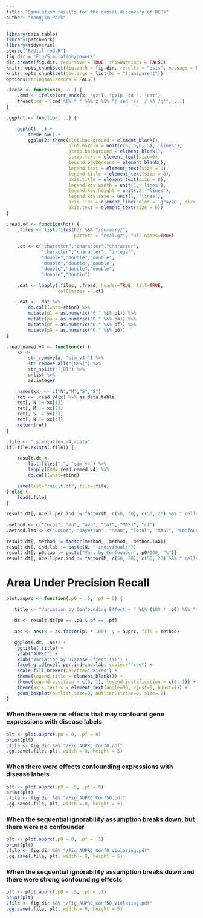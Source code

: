 ```yaml
---
title: "Simulation results for the causal discovery of DEGs"
author: "Yongjin Park"
---
```


```r
library(data.table)
library(patchwork)
library(tidyverse)
source("R/Util-rmd.R")
fig.dir = 'Fig/Simulation/power/'
dir.create(fig.dir, recursive = TRUE, showWarnings = FALSE)
knitr::opts_chunk$set(fig.path = fig.dir, results = "asis", message = FALSE)
knitr::opts_chunk$set(dev.args = list(bg = "transparent"))
options(stringsAsFactors = FALSE)
```

```r
.fread <- function(x, ...) {
    .cmd <- ifelse(str_ends(x, "gz"), "gzip -cd ", "cat")
    fread(cmd = .cmd %&% " " %&% x %&% "| sed 's/  / NA /g'", ...)
}

.ggplot <- function(...) {

    ggplot(...) +
        theme_bw() +
        ggplot2::theme(plot.background = element_blank(),
                       plot.margin = unit(c(0,.5,0,.5), 'lines'),
                       strip.background = element_blank(),
                       strip.text = element_text(size=6),
                       legend.background = element_blank(),
                       legend.text = element_text(size = 8),
                       legend.title = element_text(size = 8),
                       axis.title = element_text(size = 8),
                       legend.key.width = unit(1, 'lines'),
                       legend.key.height = unit(.2, 'lines'),
                       legend.key.size = unit(1, 'lines'),
                       axis.line = element_line(color = 'gray20', size = .5),
                       axis.text = element_text(size = 6))
}
```

```r
.read.v4 <- function(hdr) {
    .files <- list.files(hdr %&% "/summary/",
                         pattern = "eval.gz", full.names=TRUE)

    .ct <- c("character","character","character",
             "character","character", "integer",
             "double","double","double",
             "double","double","double",
             "double","double","double",
             "double","double")

    .dat <- lapply(.files, .fread, header=TRUE, fill=TRUE,
                   colClasses = .ct)

    .dat <- .dat %>%
        do.call(what=rbind) %>%
        mutate(p1 = as.numeric("0." %&% p1)) %>%
        mutate(pa = as.numeric("0." %&% pa)) %>%
        mutate(pf = as.numeric("0." %&% pf)) %>%
        mutate(p0 = as.numeric("0." %&% p0))
}

.read.named.v4 <- function(x) {
    xx <-
        str_remove(x, "sim_v4_") %>%
        str_remove_all("[NMS]") %>%
        str_split("[_B]") %>%
        unlist %>%
        as.integer

    names(xx) <- c("N","M","S","B")
    ret <- .read.v4(x) %>% as.data.table
    ret[, N := xx[1]]
    ret[, M := xx[2]]
    ret[, S := xx[3]]
    ret[, B := xx[4]]
    return(ret)
}
```


```r
.file <- ".simulation.v4.rdata"
if(!file.exists(.file)) {

    result.dt <-
        list.files(".", "sim_v4") %>%
        lapply(FUN=.read.named.v4) %>%
        do.call(what=rbind)

    save(list="result.dt", file=.file)
} else {
    load(.file)
}

result.dt[, ncell.per.ind := factor(M, c(50, 20), c(50, 20) %&% " cells per individual")]

.method <- c("cocoa", "mu", "avg", "tot", "MAST", "cf")
.method.lab <- c("CoCoA", "Bayesian", "Mean", "Total", "MAST", "Confounder")

result.dt[, method := factor(method, .method, .method.lab)]
result.dt[, ind.lab := paste(N, " individuals")]
result.dt[, p0.lab := paste("Var. by Confounder", p0*100, "%")]
result.dt[, ncell.per.ind := factor(M, c(50, 20), c(50, 20) %&% " cells per individual")]
```

# Area Under Precision Recall

```r
plot.auprc <- function(.p0 = .5, .pf = 0) {

  .title <- "Variation by Confounding Effect = " %&% (100 * .p0) %&% "%"

  .dt <- result.dt[p0 == .p0 & pf == .pf]

  .aes <- aes(x = as.factor(p1 * 100), y = auprc, fill = method)

  .ggplot(.dt, .aes) +
    ggtitle(.title) +
    ylab("AUPRC") +
    xlab("Variation by Disease Effect (%)") +
    facet_grid(ncell.per.ind~ind.lab, scales="free") +
    scale_fill_brewer(palette="Paired") +
    theme(legend.title = element_blank()) +
    theme(legend.position = c(0, 1), legend.justification = c(0, 1)) +
    theme(axis.text.x = element_text(angle=90, vjust=0, hjust=1)) +
    geom_boxplot(outlier.size=0, outlier.stroke=0, size=.2)
}
```

### When there were no effects that may confound gene expressions with disease labels

```r
plt <- plot.auprc(.p0 = 0, .pf = 0)
print(plt)
.file <- fig.dir %&% "/Fig_AUPRC_Conf0.pdf"
.gg.save(.file, plt, width = 8, height = 5)
```

### When there were effects confounding expressions with disease labels

```r
plt <- plot.auprc(.p0 = .5, .pf = 0)
print(plt)
.file <- fig.dir %&% "/Fig_AUPRC_Conf50.pdf"
.gg.save(.file, plt, width = 8, height = 5)
```

### When the sequential ignorability assumption breaks down, but there were no confounder

```r
plt <- plot.auprc(.p0 = 0, .pf = .1)
print(plt)
.file <- fig.dir %&% "/Fig_AUPRC_Conf0_Violating.pdf"
.gg.save(.file, plt, width = 8, height = 5)
```

### When the sequential ignorability assumption breaks down and there were strong confounding effects

```r
plt <- plot.auprc(.p0 = .5, .pf = .1)
print(plt)
.file <- fig.dir %&% "/Fig_AUPRC_Conf50_Violating.pdf"
.gg.save(.file, plt, width = 8, height = 5)
```
